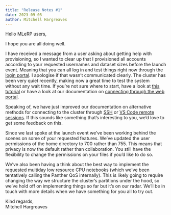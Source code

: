```yaml
---
title: "Release Notes #1"
date: 2023-09-05
author: Mitchell Hargreaves
---
```


Hello MLeRP users,

I hope you are all doing well. 

I have received a message from a user asking about getting help with provisioning, so I wanted to clear up that I provisioned all accounts according to your requested usernames and dataset sizes before the launch event. Meaning that you can all log in and test things right now through the [login portal](https://mlerp.cloud.edu.au/login). I apologise if that wasn't communicated clearly. The cluster has been very quiet recently, making now a great time to test the system without any wait time. If you're not sure where to start, have a look at [this tutorial](/getting_started.qmd) or have a look at our documentation on [connecting through the web portal](/usage/strudel2.qmd).

Speaking of, we have just improved our documentation on alternative methods for connecting to the cluster through [SSH](/connecting/ssh.qmd) or [VS Code remote sessions](/connecting/vscode.qmd). If this sounds like something that's interesting to you, we'd love to get some feedback on this.

Since we last spoke at the launch event we've been working behind the scenes on some of your requested features. We've updated the user permissions of the home directory to 700 rather than 755. This means that privacy is now the default rather than collaboration. You still have the flexibility to change the permissions on your files if you'd like to do so. 

We've also been having a think about the best way to implement the requested multiday low resource CPU notebooks (which we've been tentatively calling the Panther QoS internally). This is likely going to require changing the way we structure the cluster's partitions under the hood, so we've hold off on implementing things so far but it's on our radar. We'll be in touch with more details when we have something for you all to try out.

Kind regards,  
Mitchell Hargreaves